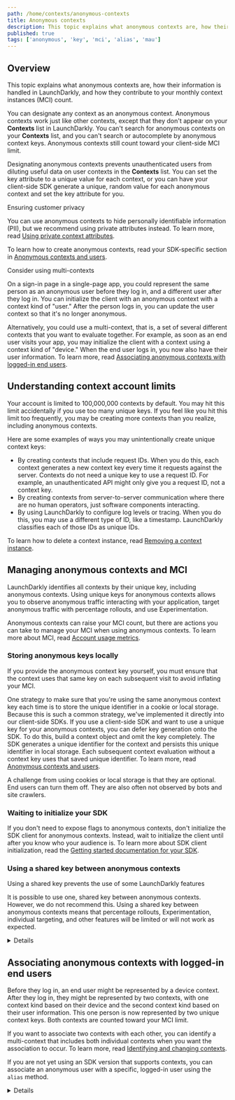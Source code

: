 ```yaml
---
path: /home/contexts/anonymous-contexts
title: Anonymous contexts
description: This topic explains what anonymous contexts are, how their information is handled in LaunchDarkly, and how they contribute to your monthly context instances (MCI) count.
published: true
tags: ['anonymous', 'key', 'mci', 'alias', 'mau']
---
```


## Overview

This topic explains what anonymous contexts are, how their information is handled in LaunchDarkly, and how they contribute to your monthly context instances (MCI) count.

You can designate any context as an anonymous context. Anonymous contexts work just like other contexts, except that they don't appear on your **Contexts** list in LaunchDarkly. You can't search for anonymous contexts on your **Contexts** list, and you can't search or autocomplete by anonymous context keys. Anonymous contexts still count toward your client-side MCI limit.

Designating anonymous contexts prevents unauthenticated users from diluting useful data on user contexts in the **Contexts** list. You can set the key attribute to a unique value for each context, or you can have your client-side SDK generate a unique, random value for each anonymous context and set the key attribute for you.

<Callout intent="info">
<CalloutTitle>Ensuring customer privacy</CalloutTitle>
<CalloutDescription>

You can use anonymous contexts to hide personally identifiable information (PII), but we recommend using private attributes instead. To learn more, read [Using private context attributes](/home/contexts/attributes#using-private-context-attributes).

</CalloutDescription>
</Callout>

To learn how to create anonymous contexts, read your SDK-specific section in [Anonymous contexts and users](/sdk/features/anonymous).

<Callout intent="info">
<CalloutTitle>Consider using multi-contexts</CalloutTitle>
<CalloutDescription>

On a sign-in page in a single-page app, you could represent the same person as an anonymous user before they log in, and a different user after they log in. You can initialize the client with an anonymous context with a context kind of "user." After the person logs in, you can update the user context so that it's no longer anonymous.

Alternatively, you could use a multi-context, that is, a set of several different contexts that you want to evaluate together. For example, as soon as an end user visits your app, you may initialize the client with a context using a context kind of "device." When the end user logs in, you now also have their user information. To learn more, read [Associating anonymous contexts with logged-in end users](#associating-anonymous-contexts-with-logged-in-end-users).

</CalloutDescription>
</Callout>

## Understanding context account limits

Your account is limited to 100,000,000 contexts by default. You may hit this limit accidentally if you use too many unique keys. If you feel like you hit this limit too frequently, you may be creating more contexts than you realize, including anonymous contexts.

Here are some examples of ways you may unintentionally create unique context keys:

* By creating contexts that include request IDs. When you do this, each context generates a new context key every time it requests against the server. Contexts do not need a unique key to use a request ID. For example, an unauthenticated API might only give you a request ID, not a context key.
* By creating contexts from server-to-server communication where there are no human operators, just software components interacting.
* By using LaunchDarkly to configure log levels or tracing. When you do this, you may use a different type of ID, like a timestamp. LaunchDarkly classifies each of those IDs as unique IDs.

To learn how to delete a context instance, read [Removing a context instance](/home/contexts/contexts-list#removing-a-context-instance).

## Managing anonymous contexts and MCI

LaunchDarkly identifies all contexts by their unique key, including anonymous contexts. Using unique keys for anonymous contexts allows you to observe anonymous traffic interacting with your application, target anonymous traffic with percentage rollouts, and use Experimentation.

Anonymous contexts can raise your MCI count, but there are actions you can take to manage your MCI when using anonymous contexts. To learn more about MCI, read [Account usage metrics](/home/billing/usage-metrics).

### Storing anonymous keys locally

If you provide the anonymous context key yourself, you must ensure that the context uses that same key on each subsequent visit to avoid inflating your MCI.

One strategy to make sure that you're using the same anonymous context key each time is to store the unique identifier in a cookie or local storage. Because this is such a common strategy, we've implemented it directly into our client-side SDKs. If you use a client-side SDK and want to use a unique key for your anonymous contexts, you can defer key generation onto the SDK. To do this, build a context object and omit the key completely. The SDK generates a unique identifier for the context and persists this unique identifier in local storage. Each subsequent context evaluation without a context key uses that saved unique identifier. To learn more, read [Anonymous contexts and users](/sdk/features/anonymous).

A challenge from using cookies or local storage is that they are optional. End users can turn them off. They are also often not observed by bots and site crawlers.

### Waiting to initialize your SDK

If you don't need to expose flags to anonymous contexts, don't initialize the SDK client for anonymous contexts. Instead, wait to initialize the client until after you know who your audience is. To learn more about SDK client initialization, read the [Getting started documentation for your SDK](/sdk).

### Using a shared key between anonymous contexts

<Callout intent="alert">
<CalloutTitle>Using a shared key prevents the use of some LaunchDarkly features</CalloutTitle>
<CalloutDescription>

It is possible to use one, shared key between anonymous contexts. However, we do not recommend this. Using a shared key between anonymous contexts means that percentage rollouts, Experimentation, individual targeting, and other features will be limited or will not work as expected.

</CalloutDescription>
</Callout>

<Details summary="Click to expand details on using a shared key">

To use a shared context key, set the key attribute to the same value for each of your anonymous contexts. Because the context key is the same, all anonymous single contexts will count as a single context instance toward your client-side MCI limit. Anonymous multi-contexts may count as more than one MCI.

However, using a shared key means that some LaunchDarkly features will not work as expected. 

These features are affected when you use a shared key between anonymous contexts:
- **Individual targeting:** You cannot individually target anonymous contexts if they share the same key. To learn more, read [Individual targeting](/home/flags/individual-targeting).
- **Percentage rollouts:** If you are targeting anonymous contexts in percentage rollouts, you must assign variations by a unique attribute other than the key. Otherwise, all anonymous contexts will be served the same variation, and the feature may be rolled out to a much larger percentage of contexts than you intend. To learn more about variation assignments by attribute, read [Understanding percentage rollout logic](/home/flags/rollouts#understanding-percentage-rollout-logic).
- **Experimentation:** If you target anonymous contexts with a shared key within an experiment, a disproportionately large number of contexts will receive the same variation and your experiment results will be unreliable. To learn more about audience allocation for an experiment, read [Allocating experiment audiences](/home/creating-experiments/allocation).

</Details>

## Associating anonymous contexts with logged-in end users

Before they log in, an end user might be represented by a device context. After they log in, they might be represented by two contexts, with one context kind based on their device and the second context kind based on their user information. This one person is now represented by two unique context keys. Both contexts are counted toward your MCI limit.

If you want to associate two contexts with each other, you can identify a multi-context that includes both individual contexts when you want the association to occur. To learn more, read [Identifying and changing contexts](/sdk/features/identify).

If you are not yet using an SDK version that supports contexts, you can associate an anonymous user with a specific, logged-in user using the `alias` method.

<Details summary="Click to expand details on the deprecated alias method">

<Callout intent="info">
<CalloutTitle>This feature is not available in all SDKs</CalloutTitle>
<CalloutDescription>

This section explains aliasing users, which is a deprecated feature for LaunchDarkly SDKs that are part of the contexts Early Access Program (EAP). For a list of SDKs that still support this feature, read [Aliasing users](/sdk/features/aliasing-users).

</CalloutDescription>
</Callout>

In some cases, one person can be represented by multiple users in LaunchDarkly. If LaunchDarkly registers a person as an anonymous user, and that person later logs in to the application, LaunchDarkly registers them again as a logged-in user. This one person is now represented by two unique user keys. Both users are counted toward your MCI limit.

You can associate these two user keys by configuring your SDK to send `alias` events. `Alias` events connect two user keys and register them as one event-sending entity.

If you use Data Export or Experimentation, `alias` events are useful because they make the data represented in destinations and experiment results easier to understand. `Alias` events enable Data Export destinations to correlate the two user keys referring to the same underlying user. They also enable experiments to recognize when impressions and conversions occurred for a user, even if the user key changed between the two events.

To learn more about configuring your SDK to send `alias` events, read [Aliasing users](/sdk/features/aliasing-users).

<Callout intent="alert">
<CalloutTitle>mParticle events require additional configuration</CalloutTitle>
<CalloutDescription>

If you use mParticle as a Data Export destination, you must configure it to receive <code>alias</code> events in the LaunchDarkly UI. mParticle requires this additional configuration step to register events correctly.<br/><br/>

To learn more, read [mParticle](/home/data-export/mparticle).

</CalloutDescription>
</Callout>
</Details>
